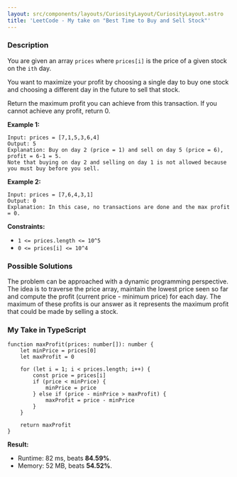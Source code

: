 ```yaml
---
layout: src/components/layouts/CuriosityLayout/CuriosityLayout.astro
title: 'LeetCode - My take on "Best Time to Buy and Sell Stock"'
---
```


### Description

You are given an array `prices` where `prices[i]` is the price of a given stock on the `ith` day.

You want to maximize your profit by choosing a single day to buy one stock and choosing a different day in the future to sell that stock.

Return the maximum profit you can achieve from this transaction. If you cannot achieve any profit, return 0.

**Example 1:**

```
Input: prices = [7,1,5,3,6,4]
Output: 5
Explanation: Buy on day 2 (price = 1) and sell on day 5 (price = 6), profit = 6-1 = 5.
Note that buying on day 2 and selling on day 1 is not allowed because you must buy before you sell.
```

**Example 2:**

```
Input: prices = [7,6,4,3,1]
Output: 0
Explanation: In this case, no transactions are done and the max profit = 0.
```

**Constraints:**

* `1 <= prices.length <= 10^5`
* `0 <= prices[i] <= 10^4`

### Possible Solutions

The problem can be approached with a dynamic programming perspective. The idea is to traverse the price array, maintain the lowest price seen so far and compute the profit (current price - minimum price) for each day. The maximum of these profits is our answer as it represents the maximum profit that could be made by selling a stock.

### My Take in TypeScript

```
function maxProfit(prices: number[]): number {
    let minPrice = prices[0]
    let maxProfit = 0

    for (let i = 1; i < prices.length; i++) {
        const price = prices[i]
        if (price < minPrice) {
            minPrice = price
        } else if (price - minPrice > maxProfit) {
            maxProfit = price - minPrice
        }
    }

    return maxProfit
}
```

**Result:**

- Runtime: 82 ms, beats **84.59%**.
- Memory: 52 MB, beats **54.52%**.
